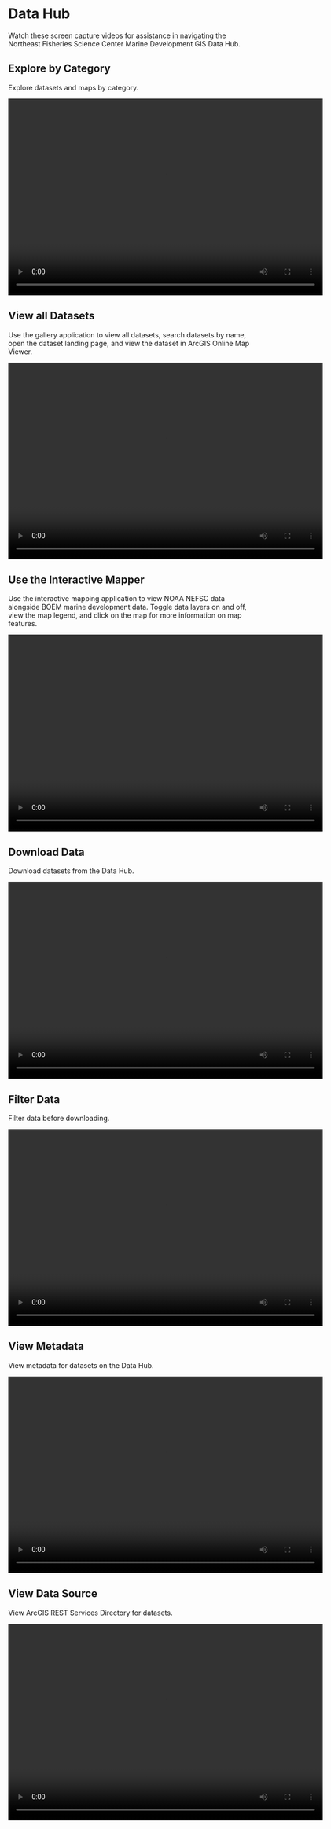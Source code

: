 # Data Hub

Watch these screen capture videos for assistance in navigating the Northeast Fisheries Science Center Marine Development GIS Data Hub.

## Explore by Category
Explore datasets and maps by category.

<video width="640" height="400" controls>
  <source src="video/category_screencapture.webm" type= "video/webm">
  Your browser does not support the video tag. 
  
</video>

## View all Datasets
Use the gallery application to view all datasets, search datasets by name, open the dataset landing page, and view the dataset in ArcGIS Online Map Viewer. 

<video width="640" height="400" controls>
  <source src="video/searchapp_screencapture.webm" type= "video/webm">
  Your browser does not support the video tag. 
  
</video>

## Use the Interactive Mapper
Use the interactive mapping application to view NOAA NEFSC data alongside BOEM marine development data. Toggle data layers on and off, view the map legend, and click on the map for more information on map features.

<video width="640" height="400" controls>
  <source src="video/mapper_screencapture.webm" type= "video/webm">
  Your browser does not support the video tag. 
  
</video>

## Download Data
Download datasets from the Data Hub.

<video width="640" height="400" controls>
  <source src="video/download_screencapture.webm" type= "video/webm">
  Your browser does not support the video tag. 
  
</video>

## Filter Data
Filter data before downloading. 

<video width="640" height="400" controls>
  <source src="video/filterdata_screencapture.webm" type= "video/webm">
  Your browser does not support the video tag. 
  
</video>

## View Metadata
View metadata for datasets on the Data Hub. 

<video width="640" height="400" controls>
  <source src="video/meta_screencapture.webm" type= "video/webm">
  Your browser does not support the video tag. 
  
</video>

## View Data Source
View ArcGIS REST Services Directory for datasets. 

<video width="640" height="400" controls>
  <source src="video/datasource_screencapture.webm" type= "video/webm">
  Your browser does not support the video tag. 
  
</video>

